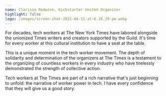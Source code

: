 ```yaml
---
name: Clarissa Redwine, Kickstarter United Organizer
highlight: false
logo: /images/screen-shot-2021-04-11-at-6.28.29-pm.webp
---
```

For decades, tech workers at The New York Times have labored alongside the unionized Times writers and creators supported by the Guild. It's time for every worker at this cultural institution to have a seat at the table.

This is a unique moment in the tech worker movement. The depth of solidarity and determination of the organizers at The Times is a testament to the organizing of countless workers in every industry who have tirelessly demonstrated the strength of collective action.

Tech workers at The Times are part of a rich narrative that's just beginning to unfold: the narrative of worker power in tech. I have every confidence that they will give us a good story.
